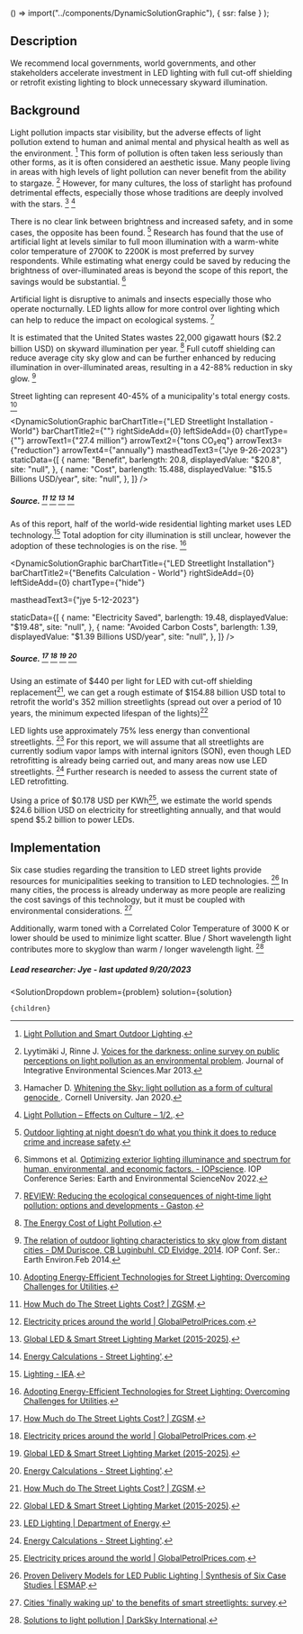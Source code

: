
  () => import("../components/DynamicSolutionGraphic"),
  { ssr: false }
);


## Description


We recommend local governments, world governments, and other stakeholders accelerate investment in LED lighting with full cut-off shielding or retrofit existing lighting to block unnecessary skyward illumination.


## Background


Light pollution impacts star visibility, but the adverse effects of light pollution extend to human and animal mental and physical health as well as the environment. [^"1"] This form of pollution is often taken less seriously than other forms, as it is often considered an aesthetic issue. Many people living in areas with high levels of light pollution can never benefit from the ability to stargaze. [^"3"] However, for many cultures, the loss of starlight has profound detrimental effects, especially those whose traditions are deeply involved with the stars. [^"2"] [^"9"]


There is no clear link between brightness and increased safety, and in some cases, the opposite has been found. [^"6"] Research has found that the use of artificial light at levels similar to full moon illumination with a warm-white color temperature of 2700K to 2200K is most preferred by survey respondents. While estimating what energy could be saved by reducing the brightness of over-illuminated areas is beyond the scope of this report, the savings would be substantial. [^"4"]


Artificial light is disruptive to animals and insects especially those who operate nocturnally. LED lights allow for more control over lighting which can help to reduce the impact on ecological systems. [^"11"]


It is estimated that the United States wastes 22,000 gigawatt hours ($2.2 billion USD) on skyward illumination per year. [^"18"] Full cutoff shielding can reduce average city sky glow and can be further enhanced by reducing illumination in over-illuminated areas, resulting in a 42-88% reduction in sky glow. [^"5"]


Street lighting can represent 40-45% of a municipality's total energy costs. [^"12"]



<DynamicSolutionGraphic
  barChartTitle={"LED Streetlight Installation - World"}
  barChartTitle2={""}
  rightSideAdd={0}
  leftSideAdd={0}
  chartType={""}
  arrowText1={"27.4 million"}
  arrowText2={"tons CO₂eq"}
  arrowText3={"reduction"}
  arrowText4={"annually"}
  mastheadText3={"Jye 9-26-2023"}
 staticData={[
    {
      name: "Benefit",
      barlength: 20.8,
      displayedValue: "$20.8",
      site: "null",
    },
        {
      name: "Cost",
      barlength: 15.488,
      displayedValue: "$15.5 Billions USD/year",
      site: "null",
    },
  ]}
/>

##### Source. [^"20"] [^"25"] [^"7"] [^"24"]

As of this report, half of the world-wide residential lighting market uses LED technology.[^"22"] Total adoption for city illumination is still unclear, however the adoption of these technologies is on the rise. [^"12"]


<DynamicSolutionGraphic
  barChartTitle={"LED Streetlight Installation"}
  barChartTitle2={"Benefits Calculation - World"}
  rightSideAdd={0}
  leftSideAdd={0}
  chartType={"hide"}

  mastheadText3={"jye 5-12-2023"}
  
  
  staticData={[
    {
      name: "Electricity Saved",
      barlength: 19.48,
      displayedValue: "$19.48",
      site: "null",
    },
    {
      name: "Avoided Carbon Costs",
      barlength: 1.39,
      displayedValue: "$1.39 Billions USD/year",
      site: "null",
    },
  ]}
/>
##### Source. [^"20"] [^"25"] [^"7"] [^"24"]

Using an estimate of $440 per light for LED with cut-off shielding replacement[^"20"], we can get a rough estimate of $154.88 billion USD total to retrofit the world's 352 million streetlights (spread out over a period of 10 years, the minimum expected lifespan of the lights)[^"7"]

LED lights use approximately 75% less energy than conventional streetlights. [^"21"] For this report, we will assume that all streetlights are currently sodium vapor lamps with internal ignitors (SON), even though LED retrofitting is already being carried out, and many areas now use LED streetlights. [^"24"] Further research is needed to assess the current state of LED retrofitting.

Using a price of $0.178 USD per KWh[^"25"], we estimate the world spends $24.6 billion USD on electricity for streetlighting annually, and that would spend $5.2 billion to power LEDs.

## Implementation

Six case studies regarding the transition to LED street lights provide resources for municipalities seeking to transition to LED technologies. [^"15"] In many cities, the process is already underway as more people are realizing the cost savings of this technology, but it must be coupled with environmental considerations. [^"16"]

Additionally, warm toned with a Correlated Color Temperature of 3000 K or lower should be used to minimize light scatter. Blue / Short wavelength light contributes more to skyglow than warm / longer wavelength light. [^"10"]

##### Lead researcher: Jye - last updated 9/20/2023




[^"1"]:  [Light Pollution and Smart Outdoor Lighting](https://dergipark.org.tr/en/download/article-file/1555622). 
[^"2"]: Hamacher D. [Whitening the Sky: light pollution as a form of cultural genocide ](https://arxiv.org/ftp/arxiv/papers/2001/2001.11527.pdf). Cornell University. Jan 2020.
[^"3"]: Lyytimäki J, Rinne J. [Voices for the darkness: online survey on public perceptions on light pollution as an environmental problem](https://www.tandfonline.com/doi/full/10.1080/1943815X.2013.824487). Journal of Integrative Environmental Sciences.Mar 2013.
[^"4"]: Simmons et al. [Optimizing exterior lighting illuminance and spectrum for human, environmental, and economic factors. - IOPscience](https://iopscience.iop.org/article/10.1088/1755-1315/1099/1/012047). IOP Conference Series: Earth and Environmental ScienceNov 2022.
[^"5"]:  [The relation of outdoor lighting characteristics to sky glow from distant cities - DM Duriscoe, CB Luginbuhl, CD Elvidge, 2014](https://journals.sagepub.com/doi/10.1177/1477153513506729). IOP Conf. Ser.: Earth Environ.Feb 2014.
[^"6"]:  [Outdoor lighting at night doesn’t do what you think it does to reduce crime and increase safety](https://darksky.org/resources/what-is-light-pollution/effects/safety/). 
[^"7"]:  [Global LED & Smart Street Lighting Market (2015-2025)](https://www.prnewswire.com/news-releases/global-led--smart-street-lighting-market-2015-2025-300277486.html). 
[^"8"]:  [United States Census Bureu](https://www.census.gov/). 
[^"9"]:  [Light Pollution – Effects on Culture – 1/2.](https://rasc.ca/sites/default/files/LightPollution-EffectsonCulture.pdf). 
[^"10"]:  [Solutions to light pollution | DarkSky International](https://darksky.org/resources/what-is-light-pollution/light-pollution-solutions/). 
[^"11"]:  [REVIEW: Reducing the ecological consequences of night‐time light pollution: options and developments - Gaston](https://besjournals.onlinelibrary.wiley.com/doi/full/10.1111/j.1365-2664.2012.02212.x). 
[^"12"]:  [Adopting Energy-Efficient Technologies for Street Lighting: Overcoming Challenges for Utilities](https://escholarship.org/content/qt8359x29b/qt8359x29b.pdf?t=p7e214). 
[^"13"]:  [How Long Do LED Street Lights Last - Olympia Lighting, Inc.](https://olympialighting.com/how-long-do-led-street-lights-last/). 
[^"14"]:  [Safe Streets: LA Bureau of Street Lighting](https://lalights.lacity.org/residents/safe_streets.html). 
[^"15"]:  [Proven Delivery Models for LED Public Lighting | Synthesis of Six Case Studies | ESMAP](https://www.esmap.org/node/57252). 
[^"16"]:  [Cities 'finally waking up' to the benefits of smart streetlights: survey](https://www.smartcitiesdive.com/news/survey-smart-streetlights-LED-northeast-group/577227/). 
[^"17"]:  [Population Division |](https://www.un.org/development/desa/pd/). 
[^"18"]:  [The Energy Cost of Light Pollution](https://futurism.com/the-energy-cost-of-light-pollution). 
[^"19"]:  [Municipalities and streetlights: making the jump to LEDs](https://www.eaton.com/tw/en-us/company/news-insights/lighting-resource/trends/municipalities-and-streetlights-making-the-jump-to-leds.html). 
[^"20"]:  [How Much do The Street Lights Cost? | ZGSM](https://www.zgsm-china.com/blog/how-much-do-the-street-lights-cost.html). 
[^"21"]:  [LED Lighting | Department of Energy](https://www.energy.gov/energysaver/led-lighting). 
[^"22"]:  [Lighting - IEA](https://www.iea.org/energy-system/buildings/lighting). 
[^"23"]: Asif et al. [Adaptive Control of Streetlights Using Deep Learning for the Optimization of Energy Consumption during Late Hours](https://www.mdpi.com/1996-1073/15/17/6337). Energies.August 2022.
[^"24"]:  [Energy Calculations - Street Lighting'](https://www.wlclighting.co.uk/post/energy-calculations-street-lighting). 
[^"25"]:  [Electricity prices around the world | GlobalPetrolPrices.com](https://www.globalpetrolprices.com/electricity_prices/). 


  <SolutionDropdown 
    problem={problem} 
    solution={solution}
  >
    {children}
  </SolutionDropdown>



